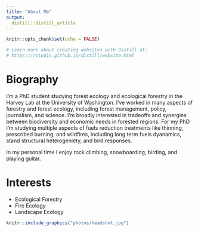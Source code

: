 ```yaml
---
title: "About Me"
output: 
  distill::distill_article
---
```

```r
knitr::opts_chunk$set(echo = FALSE)

# Learn more about creating websites with Distill at:
# https://rstudio.github.io/distill/website.html

```

# Biography

I'm a PhD student studying forest ecology and ecological forestry in the Harvey Lab at the University of Washington.  I've worked in many aspects of forestry and forest ecology, including forest management, policy, journalism, and science.  I'm broadly interested in tradeoffs and synergies between biodiversity and economic needs in forested regions.  For my PhD I'm studying multiple aspects of fuels reduction treatments like thinning, prescribed burning, and wildfires, including long term fuels dyanamics, stand structural heterogeniety, and bird responses.

In my personal time I enjoy rock climbing, snowboarding, birding, and playing guitar.

# Interests
- Ecological Forestry
- Fire Ecology
- Landscape Ecology

```r
knitr::include_graphics("photos/headshot.jpg")
```

